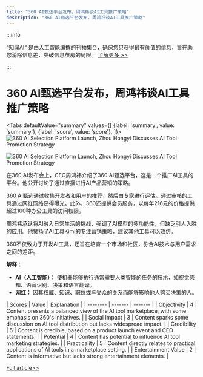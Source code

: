 ```yaml
---
title: "360 AI甄选平台发布，周鸿祎谈AI工具推广策略"
description: "360 AI甄选平台发布，周鸿祎谈AI工具推广策略"
---
```



:::info

“知闻AI“ 是由人工智能编撰的刊物集合，确保您只获得最有价值的信息，旨在助您消除信息差，突破信息茧房的局限。  [了解更多 >>](/)

:::

# 360 AI甄选平台发布，周鸿祎谈AI工具推广策略


<Tabs
	defaultValue="summary"
	values={[
	{label: 'summary', value: 'summary'},
	{label: 'score', value: 'score'},
]}>
<TabItem value="summary">
<img
  src="https://image.informedainews.com/2024/06/07/To-0vA-1717727752-0.jpg"
  alt="360 AI Selection Platform Launch, Zhou Hongyi Discusses AI Tool Promotion Strategy"
/>

<img
  src="https://image.informedainews.com/2024/06/07/To-8gC-1717727752-1.jpg"
  alt="360 AI Selection Platform Launch, Zhou Hongyi Discusses AI Tool Promotion Strategy"
/>



在360 AI发布会上，CEO周鸿祎介绍了360 AI甄选平台，这是一个推广AI工具的平台。他公开讨论了通过直播进行AI产品营销的策略。

360 AI甄选通过收集开发者和用户的推荐，然后由专家进行评估。通过审核的工具通过网红网络获得曝光。此外，360还提供会员服务，以每年216元的价格提供超过100种办公工具的访问权限。

周鸿祎承认将AI融入日常生活的挑战，强调了AI模型的多功能性，但缺乏引人入胜的应用。他赞扬了AI工具Kimi的专注营销策略，建议其他工具可以效仿。

360不仅致力于开发AI工具，还旨在培育一个市场和社区，弥合AI技术与用户需求之间的差距。

**解释：**
- **AI（人工智能）：** 使机器能够执行通常需要人类智能的任务的技术，如视觉感知、语音识别、决策和语言翻译。
- **网红：** 因其权威、知识、职位或与受众的关系而能够影响他人购买决策的人。
</TabItem>
<TabItem value="score">
	| Scores     | Value   | Explanation |
	| -------- | ------- | ------- |
	| Objectivity  | 4    | Content presents a balanced view of the AI tool marketplace, with some emphasis on 360's initiatives.    |
	| Social Impact | 3     | Content sparks some discussion on AI tool distribution but lacks widespread impact.    |
	| Credibility    | 5    | Content is credible, based on a product launch event and CEO statements.    |
	| Potential    | 4    | Content has potential to influence AI tool marketing strategies.    |
	| Practicality    | 5    | Content directly relates to practical applications of AI tools in a marketplace setting.    |
	| Entertainment Value    | 2    | Content is informative but lacks strong entertainment elements.    |
</TabItem>
</Tabs>

[Full article>>](https://www.cnbeta.com.tw/articles/tech/1433852.htm)
